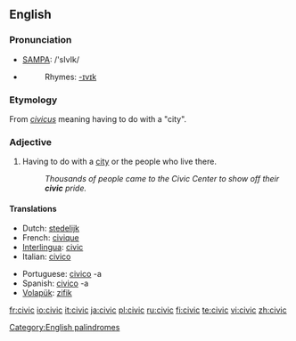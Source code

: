 {{wikipedia}}
==English==

===Pronunciation===
* [[w:SAMPA|SAMPA]]: /'sIvIk/
* {{IPA|/'sɪvɪk/}}
*: Rhymes: [[Rhymes:English:-ɪvɪk|-ɪvɪk]]

===Etymology===
From {{L.}} ''[[civicus]]'' meaning having to do with a "city".

===Adjective===
{{en-adj}}

# Having to do with a [[city]] or the people who live there.
#: ''Thousands of people came to the Civic Center to show off their '''civic''' pride.''

====Translations====
{{top}}
* Dutch: [[stedelijk]]
* French: [[civique]]
* [[Interlingua]]: [[civic]]
* Italian: [[civico]]
{{mid}}
* Portuguese: [[civico]] -a
* Spanish: [[civico]] -a
* [[Volapük]]: [[zifik]]
{{bottom}}

[[Category:English palindromes]]

[[fr:civic]]
[[io:civic]]
[[it:civic]]
[[ja:civic]]
[[pl:civic]]
[[ru:civic]]
[[fi:civic]]
[[te:civic]]
[[vi:civic]]
[[zh:civic]]